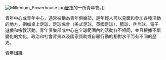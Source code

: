 {{otheruse}}

[[Image:Millenium_Powerhouse.jpg|thumb]][[曼市|曼市]]的一所青年會。]]

青年中心或青年中心，通常被稱為青年俱樂部，是年輕人可以見面和參加各種活動的地方，例如桌上足球，足球協會（美式足球，英國足球），籃球，乒乓球，電子遊戲和宗教活動。青年俱樂部或中心在全球範圍內的活動各不相同，並且根據不斷變化的文化，政治和社會背景以及國家資助或自願行動的相對水平而有不同的歷史。

{{Authority control}}
{{organization-stub}}

[[Category:青年組織|]]